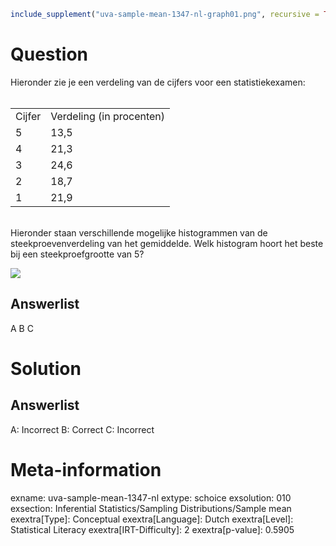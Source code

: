 ```r
include_supplement("uva-sample-mean-1347-nl-graph01.png", recursive = TRUE)
```

Question
========

Hieronder zie je een verdeling van de cijfers voor een
statistiekexamen:\
\

  -------- --------------------------
  Cijfer   Verdeling (in procenten)
  5        13,5
  4        21,3
  3        24,6
  2        18,7
  1        21,9
  -------- --------------------------

\
Hieronder staan verschillende mogelijke histogrammen van de
steekproevenverdeling van het gemiddelde. Welk histogram hoort het beste
bij een steekproefgrootte van 5?\

![](uva-sample-mean-1347-nl-graph01.png)

Answerlist
----------

A
B
C

Solution
========

Answerlist
----------

A: Incorrect
B: Correct
C: Incorrect

Meta-information
================
exname: uva-sample-mean-1347-nl
extype: schoice
exsolution: 010
exsection: Inferential Statistics/Sampling Distributions/Sample mean
exextra[Type]: Conceptual
exextra[Language]: Dutch
exextra[Level]: Statistical Literacy
exextra[IRT-Difficulty]: 2
exextra[p-value]: 0.5905
